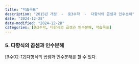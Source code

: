 ```yaml
---
title: "학습목표"
description: "2015년 개정  -  중3수학  -  다항식의 곱셈과 인수분해"
date: "2024-12-28"
date-modified: "2024-12-28"
categories: [중3수학, 다항식의 곱셈과 인수분해, 학습목표]
---
```


### 5. 다항식의 곱셈과 인수분해
[9수02-12]다항식의 곱셈과 인수분해를 할 수 있다.


